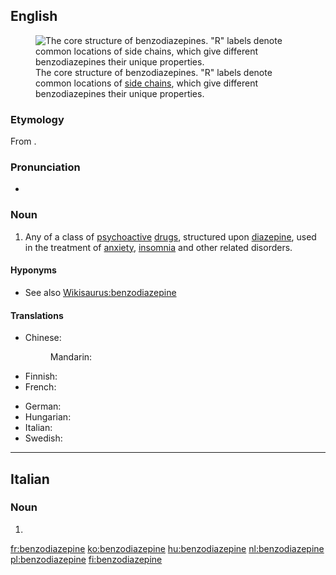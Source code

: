 ==English==
{{wikipedia}}
[[Image:Benzodiazepine.svg|thumb|The core structure of benzodiazepines. "R" labels denote common locations of [[side chain]]s, which give different benzodiazepines their unique properties.]]

===Etymology===
From {{prefix|benzo|diazepine|lang=en}}.

===Pronunciation===
* {{IPA|/ˌbɛnzoʊdaɪˈæzɨpiːn/|lang=en}}

===Noun===
{{en-noun}}

# {{lb|en|pharmaceutical drug}} Any of a class of [[psychoactive]] [[drug]]s, structured upon [[diazepine]], used in the treatment of [[anxiety]], [[insomnia]] and other related disorders.

====Hyponyms====
* See also [[Wikisaurus:benzodiazepine]]

====Translations====
{{trans-top|any of a class of psychoactive drugs}}
* Chinese:
*: Mandarin: {{t|cmn|苯二氮䓬|tr=běnèrdànzhuó|sc=Hani}}
* Finnish: {{t+|fi|bentsodiatsepiini}}
* French: {{t+|fr|benzodiazépine|m}}
{{trans-mid}}
* German: {{t|de|Benzodiazepin|n}}
* Hungarian: {{t+|hu|benzodiazepin}}
* Italian: {{t+|it|benzodiazepina|f}}
* Swedish: {{t|sv|bensodiazepin|c}}
{{trans-bottom}}

----

==Italian==

===Noun===
{{head|it|noun plural form|g=f}}

# {{plural of|benzodiazepina|lang=it}}

[[fr:benzodiazepine]]
[[ko:benzodiazepine]]
[[hu:benzodiazepine]]
[[nl:benzodiazepine]]
[[pl:benzodiazepine]]
[[fi:benzodiazepine]]